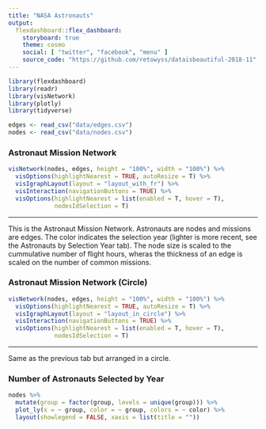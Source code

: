 ```yaml
---
title: "NASA Astronauts"
output: 
  flexdashboard::flex_dashboard:
    storyboard: true
    theme: cosmo
    social: [ "twitter", "facebook", "menu" ]
    source_code: "https://github.com/retowyss/dataisbeautiful-2018-11"
---
```


```r
library(flexdashboard)
library(readr)
library(visNetwork)
library(plotly)
library(tidyverse)

edges <- read_csv("data/edges.csv")
nodes <- read_csv("data/nodes.csv")
```


### Astronaut Mission Network

```r
visNetwork(nodes, edges, height = "100%", width = "100%") %>%
  visOptions(highlightNearest = TRUE, autoResize = T) %>%
  visIgraphLayout(layout = "layout_with_fr") %>% 
  visInteraction(navigationButtons = TRUE) %>%
  visOptions(highlightNearest = list(enabled = T, hover = T), 
             nodesIdSelection = T)
```

*** 

This is the Astronaut Mission Network. Astronauts are nodes and missions are edges. The color indicates the selection year (lighter is more recent, see the Astronauts by Selection Year tab). The node size is scaled to the cummulative number of flight hours, wheras the thickness of an edge is scaled on the number of common missions. 


### Astronaut Mission Network (Circle)

```r
visNetwork(nodes, edges, height = "100%", width = "100%") %>%
  visOptions(highlightNearest = TRUE, autoResize = T) %>%
  visIgraphLayout(layout = "layout_in_circle") %>% 
  visInteraction(navigationButtons = TRUE) %>%
  visOptions(highlightNearest = list(enabled = T, hover = T), 
             nodesIdSelection = T)
```

*** 

Same as the previous tab but arranged in a circle.

### Number of Astronauts Selected by Year

```r
nodes %>% 
  mutate(group = factor(group, levels = unique(group))) %>% 
  plot_ly(x = ~ group, color = ~ group, colors = ~ color) %>% 
  layout(showlegend = FALSE, xaxis = list(title = ""))
```
